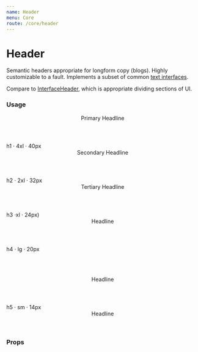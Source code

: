 ```yaml
---
name: Header
menu: Core
route: /core/header
---
```



# Header

Semantic headers appropriate for longform copy (blogs). Highly customizable to a fault. Implements a subset of common [text interfaces](/constants/text).

Compare to [InterfaceHeader](/structure/interface-header), which is appropriate dividing sections of UI.

### Usage

<Playground>
  <Header h1>Primary Headline</Header>
  h1 &middot; 4xl &middot; 40px
</Playground>

<Playground>
  <Header h2>Secondary Headline</Header>
  h2 &middot; 2xl &middot; 32px
</Playground>

<Playground>
  <Header h3 muted>Tertiary Headline</Header>
  h3 &middot;xl &middot; 24px)
</Playground>

<Playground>
  <Header h4 xmuted>Headline</Header>
  h4 &middot; lg &middot; 20px

  <br /><br />

  <Header h5 xxmuted>Headline</Header>
  h5 &middot; sm &middot; 14px
</Playground>

<Playground>
  <Tooltip content="My tooltip looks good because I'm inline block!" placement="right">
    <Header h6 inlineBlock>Headline</Header>
  </Tooltip>
</Playground>

### Props

<Props of={Header} />
